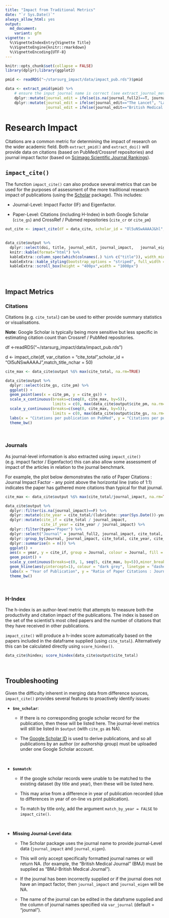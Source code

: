 ```yaml
---
title: "Impact from Traditional Metrics"
date: "`r Sys.Date()`"
always_allow_html: yes
output:
  md_document:
    variant: gfm
vignette: >
  %\VignetteIndexEntry{Vignette Title}
  %\VignetteEngine{knitr::rmarkdown}
  %\VignetteEncoding{UTF-8}
---
```

```r
knitr::opts_chunk$set(collapse = FALSE)
library(dplyr);library(ggplot2)

pmid <- readRDS("~/starsurg_impact/data/impact_pub.rds")$pmid

data <- extract_pmid(pmid) %>%
    # ensure the input journal name is correct (see extract_journal_metric()$unmatch)
    dplyr::mutate(journal_edit = ifelse(is.na(journal_full2)==T, journal_full,journal_full2))  %>%
    dplyr::mutate(journal_edit = ifelse(journal_edit=="The Lancet", "Lancet", journal_edit),
                  journal_edit = ifelse(journal_edit=="British Medical Journal", "BMJ-British Medical Journal", journal_edit))
```

# Research Impact

Citations are a common metric for determining the impact of research on the wider academic field. Both `extract_pmid()` and `extract_doi()` will provide data on citations (based on PubMed/Crossref repositories) and journal impact factor (based on [Scimago Scientific Journal Rankings](https://www.scimagojr.com)).

## **`impact_cite()`**

The function `impact_cite()` can also produce several metrics that can be used for the purposes of assessment of the more traditional research impact of publications (using the [Scholar](https://cran.r-project.org/web/packages/scholar/index.html) package). This includes:

- Journal-Level: Impact Factor (IF) and Eigenfactor.

- Paper-Level: Citations (including H-Index) in both Google Scholar (`cite_gs`) and CrossRef / Pubmed repositories (`cite_cr` or `cite_pm`)

```r
out_cite <- impact_cite(df = data_cite, scholar_id = "Ol5uNSwAAAAJ&hl", var_citation = "cite_gs")
                                  
```
```r
data_cite$output %>%
  dplyr::select(doi, title, journal_edit, journal_impact,	journal_eigen, cite_pm,	cite_gs,	cite_total) %>%
  knitr::kable(format="html") %>%
  kableExtra::column_spec(which(colnames(.) %in% c("title")), width_min="7in") %>%
  kableExtra::kable_styling(bootstrap_options = "striped", full_width = F) %>%
  kableExtra::scroll_box(height = "400px",width = "1000px")
```

&nbsp;

## **Impact Metrics**
### **Citations**
Citations (e.g. `cite_total`) can be used to either provide summary statistics or visualisations.

**Note**: Google Scholar is typically being more sensitive but less specific in estimating citation count than Crossref / PubMed repositories.

df <-readRDS("~/starsurg_impact/data/impact_pub.rds")

d <- impact_cite(df, var_citation = "cite_total",scholar_id = "Ol5uNSwAAAAJ",match_title_nchar = 50)



```r
cite_max <- data_cite$output %$% max(cite_total, na.rm=TRUE)

data_cite$output %>%
  dplyr::select(cite_gs, cite_pm) %>%
  ggplot() +
  geom_point(aes(x = cite_pm, y = cite_gs)) + 
  scale_x_continuous(breaks=c(seq(0, cite_max, by=5)),
                     limits = c(0, max(data_cite$output$cite_pm, na.rm=TRUE)), expand = c(0, 0.5)) +
  scale_y_continuous(breaks=c(seq(0, cite_max, by=5)),
                     limits = c(0, max(data_cite$output$cite_gs, na.rm=TRUE)), expand = c(0, 0.5)) + 
  labs(x = "Citations per publication on PubMed", y = "Citations per publication on Google Scholar") +
  theme_bw()
```

&nbsp;

### **Journals**
As journal-level information is also extracted using `impact_cite()` (e.g. impact factor / Eigenfactor) this can also allow some assessment of impact of the articles in relation to the journal benchmark.

For example, the plot below demonstrates the ratio of Paper Citations : Journal Impact Factor - any point above the horizontal line (ratio of 1:1) indicates the paper has gathered more citations than typical for that journal.

```r
cite_max <- data_cite$output %$% max(cite_total/journal_impact, na.rm=TRUE)

data_cite$output %>%
  dplyr::filter(is.na(journal_impact)==F) %>%
  dplyr::mutate(cite_year = cite_total/(lubridate::year(Sys.Date())-year)) %>%
  dplyr::mutate(cite_if = cite_total / journal_impact,
                cite_if_year = cite_year / journal_impact) %>%
  dplyr::filter(type=="Paper") %>%
  dplyr::select("Journal" = journal_full2, journal_impact, cite_total, cite_year, cite_if, cite_if_year, year, almetric) %>%
  dplyr::group_by(Journal, journal_impact, cite_total, cite_year, cite_if, cite_if_year, year, almetric) %>%
  dplyr::summarise(n = n()) %>%
  ggplot() + 
  aes(x = year, y = cite_if, group = Journal, colour = Journal, fill = Journal) +
  geom_point() +
  scale_y_continuous(breaks=c(0, 1, seq(5, cite_max, by=5)),minor_breaks=NULL) +
  geom_hline(aes(yintercept=1), colour = "dark grey", linetype = "dashed") +
  labs(x = "Year of Publication", y = "Ratio of Paper Citations : Journal Impact Factor") +
  theme_bw()

```

&nbsp;

### **H-Index**
The h-index is an author-level metric that attempts to measure both the productivity and citation impact of the publications. The index is based on the set of the scientist's most cited papers and the number of citations that they have received in other publications.

`impact_cite()` will produce a h-index score automatically based on the papers included in the dataframe supplied (using `cite_total`). Alternatively this can be calculated directly using `score_hindex()`. 

```r
data_cite$hindex; score_hindex(data_cite$output$cite_total)
```

&nbsp;

## **Troubleshooting**
Given the difficulty inherent in merging data from difference sources, `impact_cite()` provides several features to proactively identify issues:

* **`$no_scholar`**:
 
   - If there is no corresponding google scholar record for the publication, then these will be listed here. The journal-level metrics will still be listed in `$output` (with `cite_gs` as NA). 
 
   - The [Google Scholar ID](https://en.wikipedia.org/wiki/Template:Google_Scholar_id) is used to derive publications, and so all publications by an author (or authorship group) must be uploaded under one Google Scholar account.

&nbsp;

* **`$unmatch`**:
  - If the google scholar records were unable to be matched to the existing dataset (by title and year), then these will be listed here.
 
  - This may arise from a difference in year of publication recorded (due to differences in year of on-line vs print publication).
 
   - To match by title only, add the argument `match_by_year = FALSE` to `impact_cite()`. 

&nbsp;

* **Missing Journal-Level data**:
 
   - The Scholar package uses the journal name to provide journal-Level data (`journal_impact` and `journal_eigen`).
 
   - This will only accept specifically formatted journal names or will return NA. (for example, the "British Medical Journal" (BMJ) must be supplied as "BMJ-British Medical Journal").
  
   - If the journal has been incorrectly supplied or if the journal does not have an impact factor, then `journal_impact` and `journal_eigen` will be NA.
  
   - The name of the journal can be edited in the dataframe supplied and the column of journal names specified via `var_journal` (default = "journal").
